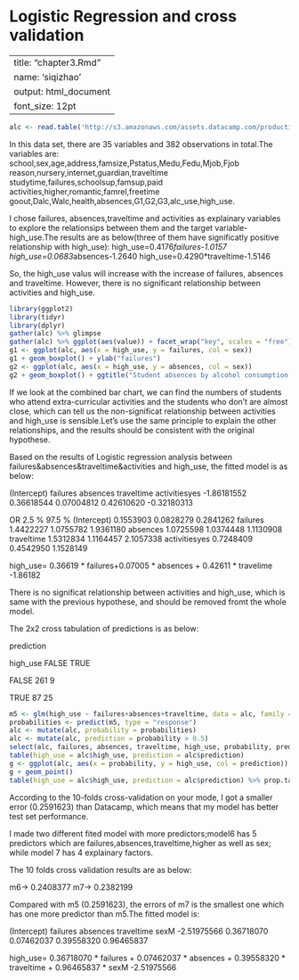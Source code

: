 # Logistic Regression and cross validation

---
title: "chapter3.Rmd"
name: 'siqizhao'
output: html_document
font_size: 12pt
---
```r

alc <- read.table('http://s3.amazonaws.com/assets.datacamp.com/production/course_2218/datasets/alc.txt', sep=',', header = TRUE)

```


In this data set, there are 35 variables and 382 observations in total.The variables are: school,sex,age,address,famsize,Pstatus,Medu,Fedu,Mjob,Fjob reason,nursery,internet,guardian,traveltime studytime,failures,schoolsup,famsup,paid activities,higher,romantic,famrel,freetime goout,Dalc,Walc,health,absences,G1,G2,G3,alc_use,high_use.




I chose failures, absences,traveltime and activities as explainary variables to explore the relationsips between them and the target variable-high_use.The results are as below(three of them have significatly positive relationship with high_use):
high_use=0.4176*failures-1.0157
high_use=0.0683*absences-1.2640
high_use=0.4290*traveltime-1.5146



So, the high_use valus will increase with the increase of failures, absences and traveltime. However, there is no significant relationship between activities and high_use.


```r
library(ggplot2)
library(tidyr)
library(dplyr)
gather(alc) %>% glimpse
gather(alc) %>% ggplot(aes(value)) + facet_wrap("key", scales = "free") + geom_bar()
g1 <- ggplot(alc, aes(x = high_use, y = failures, col = sex))
g1 + geom_boxplot() + ylab("failures")
g2 <- ggplot(alc, aes(x = high_use, y = absences, col = sex))
g2 + geom_boxplot() + ggtitle("Student absences by alcohol consumption and sex")
```



If we look at the combined bar chart, we can find the numbers of students who attend extra-curricular activities and the students who don't are almost close, which can tell us the non-significat relationship between activities and high_use is sensible.Let's use the same principle to explain the other relationships, and the results should be consistent with the original hypothese.


Based on the results of Logistic regression analysis between failures&absences&traveltime&activities and high_use, the fitted model is as below:



(Intercept)      failures      absences    traveltime activitiesyes 
-1.86181552    0.36618544    0.07004812    0.42610620   -0.32180313 

 OR     2.5 %    97.5 %
(Intercept)   0.1553903 0.0828279 0.2841262
failures      1.4422227 1.0755782 1.9361180
absences      1.0725598 1.0374448 1.1130908
traveltime    1.5312834 1.1164457 2.1057338
activitiesyes 0.7248409 0.4542950 1.1528149

high_use= 0.36619 * failures+0.07005 * absences + 0.42611 * travelime -1.86182

There is no significat relationship between activities and high_use, which is same with the previous hypothese, and should be removed fromt the whole model.

The 2x2 cross tabulation of predictions is as below:

   prediction
     
high_use   FALSE   TRUE

   FALSE       261        9
   
   TRUE         87        25



```r
m5 <- glm(high_use ~ failures+absences+traveltime, data = alc, family = "binomial")
probabilities <- predict(m5, type = "response")
alc <- mutate(alc, probability = probabilities)
alc <- mutate(alc, prediction = probability > 0.5)
select(alc, failures, absences, traveltime, high_use, probability, prediction) %>% tail(10)
table(high_use = alc$high_use, prediction = alc$prediction)
g <- ggplot(alc, aes(x = probability, y = high_use, col = prediction))
g + geom_point()
table(high_use = alc$high_use, prediction = alc$prediction) %>% prop.table %>% addmargins
```


According to the 10-folds cross-validation on your mode, I got a smaller error (0.2591623) than Datacamp, which means that my model has better test set performance.




I made two different fited model with more predictors;model6 has 5 predictors which are failures,absences,traveltime,higher as well as sex; while model 7 has 4 explainary factors.

The 10 folds cross validation results are as below:

m6-> 0.2408377
m7-> 0.2382199

Compared with m5 (0.2591623), the errors of m7 is the smallest one which has one more predictor than m5.The fitted model is:

(Intercept)    failures    absences  traveltime        sexM 
-2.51975566  0.36718070  0.07462037  0.39558320  0.96465837

high_use= 0.36718070 * failures + 0.07462037 * absences + 0.39558320 * traveltime + 0.96465837 * sexM -2.51975566








